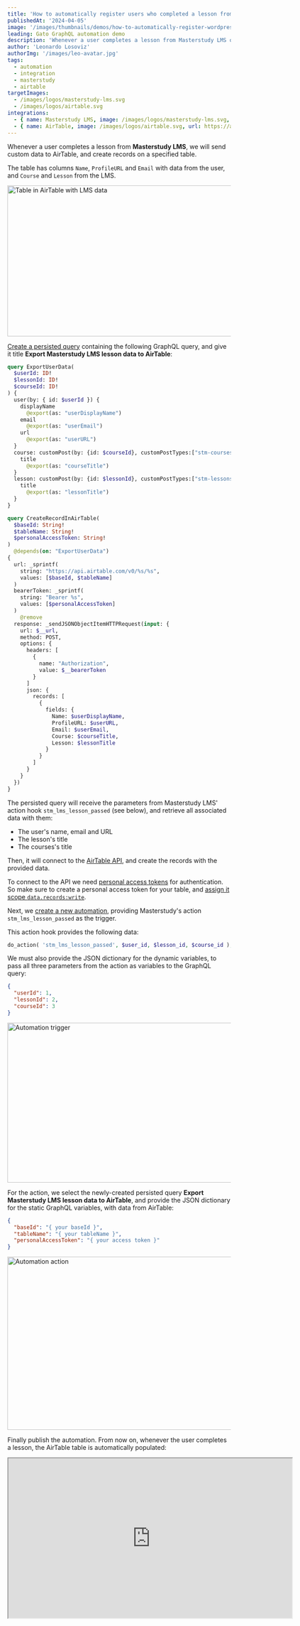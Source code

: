 ```yaml
---
title: 'How to automatically register users who completed a lesson from Masterstudy LMS on AirTable'
publishedAt: '2024-04-05'
image: '/images/thumbnails/demos/how-to-automatically-register-wordpress-users-who-completed-a-lesson-from-masterstudy-lms-on-airtable-using-gatographql.png'
leading: Gato GraphQL automation demo
description: 'Whenever a user completes a lesson from Masterstudy LMS on the WordPress site, send custom data (concerning the user, lesson and course) to AirTable and create records on a specified table.'
author: 'Leonardo Losoviz'
authorImg: '/images/leo-avatar.jpg'
tags:
  - automation
  - integration
  - masterstudy
  - airtable
targetImages:
  - /images/logos/masterstudy-lms.svg
  - /images/logos/airtable.svg
integrations: 
  - { name: Masterstudy LMS, image: /images/logos/masterstudy-lms.svg, url: https://stylemixthemes.com/wordpress-lms-plugin/ }
  - { name: AirTable, image: /images/logos/airtable.svg, url: https://airtable.com }
---
```


Whenever a user completes a lesson from **Masterstudy LMS**, we will send custom data to AirTable, and create records on a specified table.

The table has columns `Name`, `ProfileURL` and `Email` with data from the user, and `Course` and `Lesson` from the LMS.

<div className="lg:-ml-16 lg:-mr-16">

  <Image
    src="/images/demos/airtable-table-with-masterstudy-lms-user-data.png"
    width="1024"
    height="340"
    alt="Table in AirTable with LMS data"
    caption="Table in AirTable with LMS data"
  />

</div>

[Create a persisted query](/guides/use/creating-a-persisted-query) containing the following GraphQL query, and give it title **Export Masterstudy LMS lesson data to AirTable**:

```graphql
query ExportUserData(
  $userId: ID!
  $lessonId: ID!
  $courseId: ID!
) {
  user(by: { id: $userId }) {
    displayName
      @export(as: "userDisplayName")
    email
      @export(as: "userEmail")
    url
      @export(as: "userURL")
  }
  course: customPost(by: {id: $courseId}, customPostTypes:["stm-courses"]) {
    title
      @export(as: "courseTitle")
  }
  lesson: customPost(by: {id: $lessonId}, customPostTypes:["stm-lessons"]) {
    title
      @export(as: "lessonTitle")
  }
}

query CreateRecordInAirTable(
  $baseId: String!
  $tableName: String!
  $personalAccessToken: String!
)
  @depends(on: "ExportUserData")
{
  url: _sprintf(
    string: "https://api.airtable.com/v0/%s/%s",
    values: [$baseId, $tableName]
  )
  bearerToken: _sprintf(
    string: "Bearer %s",
    values: [$personalAccessToken]
  )
    @remove
  response: _sendJSONObjectItemHTTPRequest(input: {
    url: $__url,
    method: POST,
    options: {
      headers: [
        {
          name: "Authorization",
          value: $__bearerToken
        }
      ]
      json: {
        records: [
          {
            fields: {
              Name: $userDisplayName,
              ProfileURL: $userURL,
              Email: $userEmail,
              Course: $courseTitle,
              Lesson: $lessonTitle
            }
          }
        ]
      }
    }
  })
}
```

The persisted query will receive the parameters from Masterstudy LMS' action hook `stm_lms_lesson_passed` (see below), and retrieve all associated data with them:

- The user's name, email and URL
- The lesson's title
- The courses's title

Then, it will connect to the [AirTable API](https://airtable.com/developers/web/api/introduction), and create the records with the provided data.

To connect to the API we need [personal access tokens](https://airtable.com/developers/web/guides/personal-access-tokens) for authentication. So make sure to create a personal access token for your table, and [assign it scope `data.records:write`](https://airtable.com/developers/web/api/create-records).

Next, we [create a new automation](/guides/manage/automating-tasks), providing Masterstudy's action `stm_lms_lesson_passed` as the trigger.

This action hook provides the following data:

```php
do_action( 'stm_lms_lesson_passed', $user_id, $lesson_id, $course_id );
```

We must also provide the JSON dictionary for the dynamic variables, to pass all three parameters from the action as variables to the GraphQL query:

```json
{
  "userId": 1,
  "lessonId": 2,
  "courseId": 3
}
```

<Image
  src="/images/demos/masterstudy-lms-automation-trigger.png"
  width="570"
  height="360"
  alt="Automation trigger"
  caption="Automation trigger"
/>

For the action, we select the newly-created persisted query **Export Masterstudy LMS lesson data to AirTable**, and provide the JSON dictionary for the static GraphQL variables, with data from AirTable:

```json
{
  "baseId": "{ your baseId }",
  "tableName": "{ your tableName }",
  "personalAccessToken": "{ your access token }"
}
```

<Image
  src="/images/demos/masterstudy-lms-automation-action.png"
  width="550"
  height="390"
  alt="Automation action"
  caption="Automation action"
/>

Finally publish the automation. From now on, whenever the user completes a lesson, the AirTable table is automatically populated:

<div className="aspect-video lg:-ml-32 lg:-mr-32">
  <iframe
    className="w-full h-full"
    src="https://player.vimeo.com/video/929862747"
    width="640"
    height="360"
    allow="accelerometer; autoplay; clipboard-write; encrypted-media; gyroscope; picture-in-picture; web-share"
    allowFullScreen
  >
  </iframe>
</div>

